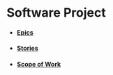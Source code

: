 # Software Project

- #### [Epics](/epics)
- #### [Stories](/stories)
- #### [Scope of Work](/scope-of-work)
